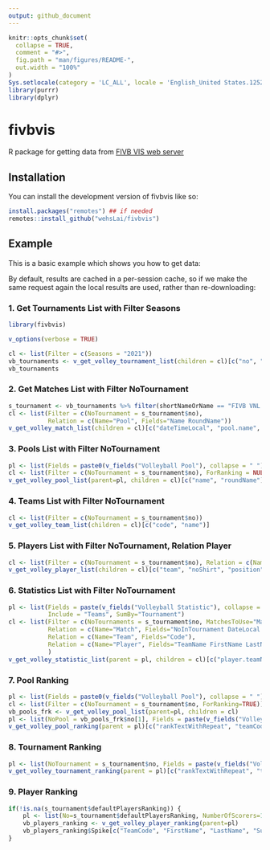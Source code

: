 ```yaml
---
output: github_document
---
```


<!-- README.md is generated from README.Rmd. Please edit that file -->

```r
knitr::opts_chunk$set(
  collapse = TRUE,
  comment = "#>",
  fig.path = "man/figures/README-",
  out.width = "100%"
)
Sys.setlocale(category = 'LC_ALL', locale = 'English_United States.1252')
library(purrr)
library(dplyr)
```

# fivbvis

<!-- badges: start -->
<!-- badges: end -->

R package for getting data from [FIVB VIS web server](https://www.fivb.org/VisSDK/VisWebService/#Introduction.html)

## Installation

You can install the development version of fivbvis like so:

``` r
install.packages("remotes") ## if needed
remotes::install_github("wehsLai/fivbvis")
```

## Example

This is a basic example which shows you how to get data:

By default, results are cached in a per-session cache, so if we make the same request again the local results are used, rather than re-downloading:

### 1. Get Tournaments List with Filter Seasons

```r
library(fivbvis)

v_options(verbose = TRUE)

cl <- list(Filter = c(Seasons = "2021"))
vb_tournaments <- v_get_volley_tournament_list(children = cl)[c("no", "shortNameOrName", "season", "defaultPlayersRanking")]
vb_tournaments
```

### 2. Get Matches List with Filter NoTournament

```r
s_tournament <- vb_tournaments %>% filter(shortNameOrName == "FIVB VNL MEN")
cl <- list(Filter = c(NoTournament = s_tournament$no),
           Relation = c(Name="Pool", Fields="Name RoundName"))
v_get_volley_match_list(children = cl)[c("dateTimeLocal", "pool.name", "teamAName", "teamBName", "matchResultText")]
```

### 3. Pools List with Filter NoTournament

```r
pl <- list(Fields = paste0(v_fields("Volleyball Pool"), collapse = " "))
cl <- list(Filter = c(NoTournament = s_tournament$no), ForRanking = NULL)
v_get_volley_pool_list(parent=pl, children = cl)[c("name", "roundName")]
```

### 4. Teams List with Filter NoTournament

```r
cl <- list(Filter = c(NoTournament = s_tournament$no))
v_get_volley_team_list(children = cl)[c("code", "name")]
```

### 5. Players List with Filter NoTournament, Relation Player

```r
cl <- list(Filter = c(NoTournament = s_tournament$no), Relation = c(Name="Player", Fields="TeamName FirstName LastName"), Relation = c(Name="Team", Fields="code"))
v_get_volley_player_list(children = cl)[c("team", "noShirt", "position","player.firstName", "player.lastName")]
```

### 6. Statistics List with Filter NoTournament

```r
pl <- list(Fields = paste(v_fields("Volleyball Statistic"), collapse = " "),
           Include = "Teams", SumBy="Tournament")
cl <- list(Filter = c(NoTournaments = s_tournament$no, MatchesToUse="MatchesStarted"),
           Relation = c(Name="Match", Fields="NoInTournament DateLocal TeamACode TeamBCode MatchResult"),
           Relation = c(Name="Team", Fields="Code"),
           Relation = c(Name="Player", Fields="TeamName FirstName LastName VolleyPosition")
           )
v_get_volley_statistic_list(parent = pl, children = cl)[c("player.teamName","blockPoint", "blockFault", "blockContinue","blockTotal")]
```

### 7. Pool Ranking

```r
pl <- list(Fields = paste0(v_fields("Volleyball Pool"), collapse = " "))
cl <- list(Filter = c(NoTournament = s_tournament$no, ForRanking=TRUE))
vb_pools_frk <- v_get_volley_pool_list(parent=pl, children = cl)
pl <- list(NoPool = vb_pools_frk$no[1], Fields = paste(v_fields("Volleyball Pool Ranking"), collapse = " "))
v_get_volley_pool_ranking(parent = pl)[c("rankTextWithRepeat", "teamCode", "matchPoints", "matchesWon", "matchesLost", "matches", "setsRatioText", "pointsRatioText")]
```

### 8. Tournament Ranking

```r
pl <- list(NoTournament = s_tournament$no, Fields = paste(v_fields("Volleyball Tournament Ranking"), collapse = " "))
v_get_volley_tournament_ranking(parent = pl)[c("rankTextWithRepeat", "teamName")]
```

### 9. Player Ranking

```r
if(!is.na(s_tournament$defaultPlayersRanking)) {
    pl <- list(No=s_tournament$defaultPlayersRanking, NumberOfScorers=10, NumberOfPlayers=10, Skills = "Scorer Spike Block Service Dig Set Reception Libero")
    vb_players_ranking <- v_get_volley_player_ranking(parent=pl)
    vb_players_ranking$Spike[c("TeamCode", "FirstName", "LastName", "Successes", "Faults", "Continues", "TotalAttempts", "Note")]
}
```

<!-- What is special about using `README.Rmd` instead of just `README.md`? You can include R chunks like so:

```r
summary(cars)
```

You'll still need to render `README.Rmd` regularly, to keep `README.md` up-to-date. `devtools::build_readme()` is handy for this. You could also use GitHub Actions to re-render `README.Rmd` every time you push. An example workflow can be found here: <https://github.com/r-lib/actions/tree/v1/examples>.

You can also embed plots, for example:

```r
plot(pressure)
```

In that case, don't forget to commit and push the resulting figure files, so they display on GitHub and CRAN. -->
